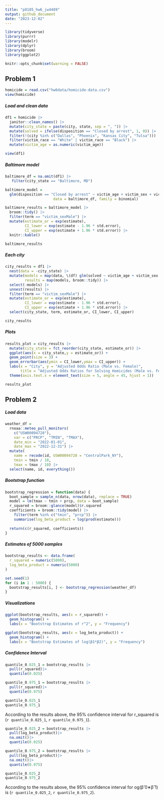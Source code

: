 ```yaml
---
title: "p8105_hw6_jw4489"
output: github_document
date: "2023-12-02"
---
```


```r
library(tidyverse)
library(purrr)
library(modelr)
library(dplyr)
library(broom)
library(ggplot2)
```

```r
knitr::opts_chunk$set(warning = FALSE)
```

## Problem 1

```r
homicide = read.csv("hw6data/homicide-data.csv")
view(homicide)
```

##### Load and clean data

```r
df1 = homicide |>
  janitor::clean_names() |> 
  mutate(city_state = paste(city, state, sep = ", ")) |>
  mutate(solved = ifelse(disposition == "Closed by arrest", 1, 0)) |>
  filter(!(city %in% c("Dallas", "Phoenix", "Kansas City", "Tulsa"))) |>
  filter(victim_race == "White" | victim_race == "Black") |>
  mutate(victim_age = as.numeric(victim_age))

view(df1)  
```

##### Baltimore model

```r
baltimore_df = na.omit(df1) |>
   filter(city_state == "Baltimore, MD")
```

```r
baltimore_model = 
  glm(disposition == "Closed by arrest" ~ victim_age + victim_sex + victim_race, 
                      data = baltimore_df, family = binomial)
```

```r
baltimore_results = baltimore_model |>
  broom::tidy() |>
  filter(term == "victim_sexMale") |>
  mutate(estimate_or = exp(estimate), 
         CI_lower = exp(estimate - 1.96 * std.error),
         CI_upper = exp(estimate + 1.96 * std.error)) |>
  knitr::kable()      

baltimore_results
```

##### Each city

```r
city_results = df1 |>
  nest(data = -city_state) |>
  mutate(models = map(data, \(df) glm(solved ~ victim_age + victim_sex + victim_race, data = df, family = binomial())),
         results = map(models, broom::tidy)) |> 
  select(-models) |> 
  unnest(results) |>
  filter(term == "victim_sexMale") |>
  mutate(estimate_or = exp(estimate),
         CI_lower = exp(estimate - 1.96 * std.error),
         CI_upper = exp(estimate + 1.96 * std.error)) |>
  select(city_state, term, estimate_or, CI_lower, CI_upper)

city_results
```
  
##### Plots

```r
results_plot = city_results |>
  mutate(city_state = fct_reorder(city_state, estimate_or)) |> 
  ggplot(aes(x = city_state,y = estimate_or)) + 
  geom_point(size = 3) + 
  geom_errorbar(aes(ymin = CI_lower,ymax = CI_upper)) + 
  labs(x = "City", y = "Adjusted Odds Ratio (Male vs. Female)",
       title = "Adjusted Odds Ratios for Solving Homicides (Male vs. Female) by City") +
  theme(axis.text.x = element_text(size = 5, angle = 45, hjust = 1))

results_plot
```

## Problem 2

##### Load data

```r
weather_df = 
  rnoaa::meteo_pull_monitors(
    c("USW00094728"),
    var = c("PRCP", "TMIN", "TMAX"), 
    date_min = "2022-01-01",
    date_max = "2022-12-31") |>
  mutate(
    name = recode(id, USW00094728 = "CentralPark_NY"),
    tmin = tmin / 10,
    tmax = tmax / 10) |>
  select(name, id, everything())
```

##### Bootstrap function

```r
bootstrap_regression = function(data) {
  boot_sample = sample_n(data, nrow(data), replace = TRUE)
  model = lm(tmax ~ tmin + prcp, data = boot_sample)
  r_squared = broom::glance(model)$r.squared
  coefficients = broom::tidy(model) |>
    filter(term %in% c("tmin", "prcp")) |>
    summarise(log_beta_product = log(prod(estimate)))
  
  return(c(r_squared, coefficients))
}
```

##### Estimates of 5000 samples

```r
bootstrap_results <- data.frame(
  r_squared = numeric(5000),
  log_beta_product = numeric(5000)
)

set.seed(1) 
for (i in 1 : 5000) {
  bootstrap_results[i, ] <- bootstrap_regression(weather_df)
}
```

##### Visualizations

```r
ggplot(bootstrap_results, aes(x = r_squared)) +
  geom_histogram() +
  labs(x = "Bootstrap Estimates of r^2", y = "Frequency")

ggplot(bootstrap_results, aes(x = log_beta_product)) +
  geom_histogram() +
  labs(x = "Bootstrap Estimates of log(β1*β2)", y = "Frequency")
```

##### Confidence Interval

```r
quantile_0.025_1 = bootstrap_results |>
  pull(r_squared)|>
  quantile(0.025)

quantile_0.975_1 = bootstrap_results |>
  pull(r_squared)|>
  quantile(0.975)

quantile_0.025_1
quantile_0.975_1
```

According to the results above, the 95% confidence interval for r_squared is (`r quantile_0.025_1`, `r quantile_0.975_1`).

```r
quantile_0.025_2 = bootstrap_results |>
  pull(log_beta_product)|>
  na.omit()|>
  quantile(0.025)

quantile_0.975_2 = bootstrap_results |>
  pull(log_beta_product)|>
  na.omit()|>
  quantile(0.975)

quantile_0.025_2
quantile_0.975_2
```

According to the results above, the 95% confidence interval for og(β̂ 0∗β̂ 1) is (`r quantile_0.025_2`, `r quantile_0.975_2`).





